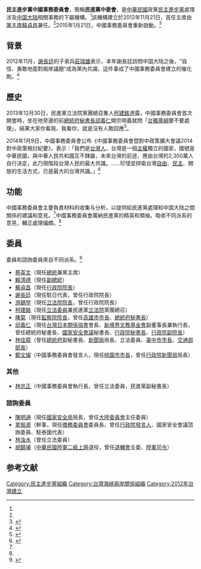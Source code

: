 '''民主進步黨中國事務委員會'''，簡稱'''民進黨中委會'''，是[[中華民國|中華民國]]政黨[[民主進步黨|民主進步黨]]處理涉及[[中国大陆|中国大陆]]相關事務的下屬機構。<ref name="fish" />該機構建立於2012年11月21日，首任主席由[[民主進步黨主席|黨主席]][[蘇貞昌|蘇貞昌]]兼任。<ref name="fish" />2015年1月21日，中國事務委員會重新啟動。<ref>{{cite news|author= |url= http://www.chinanews.com/tw/2015/01-20/6984280.shtml|title= 民进党“中国事务委员会”21日重启 讨论两岸交流|newspaper= 中新網|date= 2015年1月20日|language= |location= |accessdate= 2015年2月9日|archive-date= 2015年2月9日|archive-url= https://web.archive.org/web/20150209090852/http://www.chinanews.com/tw/2015/01-20/6984280.shtml|dead-url= no}}</ref>

==背景==
2012年11月，[[謝長廷|謝長廷]]的子弟兵[[莊瑞雄|莊瑞雄]]表示，本年謝長廷訪問中国大陆之後，“自信、勇敢地面對兩岸議題”成為黨內共識，這件事成了中國事務委員會建立的催化劑。<ref name="fish" >{{cite news |author= |url=http://www.fjsen.com/b/2012-11/22/content_9897915.htm |title=台湾学者解密民进党“中国事务委员会”的4个谜 |newspaper=東南網 |date=2012-11-22 |language= |location= |accessdate=2015-02-09 |archive-date=2015-02-09 |archive-url=https://web.archive.org/web/20150209075546/http://www.fjsen.com/b/2012-11/22/content_9897915.htm |dead-url=no }}</ref>

==歷史==
2013年12月30日，民進黨立法院黨團總召集人[[柯建銘|柯建銘]]透露，中國事務委員會首次開會時，坐在他旁邊的前[[中華民國總統府秘書長|總統府秘書長]][[邱義仁|邱義仁]]開宗明義就問「[[台獨黨綱|台獨黨綱]]要不要處理」，結果大家你看我、我看你，就是沒有人敢回應<ref>{{cite web | author=朱真楷 | url=| title=倡議「凍獨」引發黨內爭論 柯建銘：印記不除怎執政？| publisher=[[中國時報|中國時報]] | date=2013-12-31 | accessdate=2020-06-16}}</ref>。

2014年1月9日，中國事務委員會公布《中國事務委員會暨對中政策擴大會議2014對中政策檢討紀要》，表示：「我們是[[台灣人|台灣人]]，台灣是一個[[主權|主權]]獨立的國家，國號是中華民國，與中華人民共和國互不隸屬，未來台灣的前途，應由台灣的2,300萬人自行決定，此乃現階段台灣人民的最大共識。……珍惜並捍衛台灣[[自由|自由]]、[[民主|民主]]、開放的生活方式，已是最大的台灣共識。」<ref>{{cite news |author=林朝億 |url=http://newtalk.tw/news/2014/01/09/43523.html |title=民進黨2014對中政策檢討紀要全文 |newspaper=[[新頭殼|新頭殼]] |date=2014-01-09 |language= |location= |accessdate=2015-02-09 |archive-date=2014-03-23 |archive-url=https://web.archive.org/web/20140323150727/http://newtalk.tw/news/2014/01/09/43523.html |dead-url=no }}</ref>

==功能==
中國事務委員會主要負責材料的收集与分析，以提供給民進黨處理和中国大陆之間關係的建議和意見。<ref name="fish" />中國事務委員會廣納民進黨的精英和領袖，吸收不同派系的意見，輔正處理偏頗。<ref name="fish" />

==委員==
委員和諮詢委員來自不同派系。<ref>{{cite news |author= |url=http://www.chinanews.com/tw/2013/05-09/4803549.shtml |title=民进党“中国事务委员会”首次开会 |newspaper=中新網 |date=2013年5月9日 |language= |location= |accessdate=2015年2月9日 |archive-date=2015年2月9日 |archive-url=https://web.archive.org/web/20150209101842/http://www.chinanews.com/tw/2013/05-09/4803549.shtml |dead-url=no }}</ref>
*[[蔡英文|蔡英文]]（現任[[中華民國總統|總統]]兼黨主席）
*[[賴清德|賴清德]]（現任[[中華民國副總統|副總統]]）
*[[蘇貞昌|蘇貞昌]]（現任[[行政院院長|行政院院長]]）
*[[謝長廷|謝長廷]]（現任駐日代表，曾任行政院院長）
*[[游錫堃|游錫堃]]（現任[[立法院院長|立法院院長]]，曾任行政院院長）
*[[柯建銘|柯建銘]]（現任[[立法院#立法委員|立法委員]]兼民進黨[[立法院|立法院]]黨團總召）
*[[陳菊|陳菊]]（現任[[監察院院長|監察院院長]]，曾任[[高雄市市長|高雄市市長]]、[[中華民國總統府秘書長|總統府秘書長]]）
*[[邱義仁|邱義仁]]（現任[[台灣日本關係協會|台灣日本關係協會]]會長、[[新境界文教基金會|新境界文教基金會]]副董事長兼執行長，曾任總統府秘書長、[[國家安全會議_(中華民國)|國家安全會議]]秘書長、[[行政院秘書長|行政院秘書長]]、[[行政院副院長|行政院副院長]]）
*[[林佳龍|林佳龍]]（曾任[[中華民國總統府|總統府]]副秘書長、[[行政院新聞局|新聞局]]局長、立法委員、[[臺中市市長|臺中市市長]]、[[中華民國交通部部長|交通部部長]]）
*[[鄭文燦|鄭文燦]]（中國事務委員會發言人，現任[[桃園市市長|桃園市市長]]，曾任[[行政院新聞局|行政院新聞局]]局長）

===其他===
*[[林忠正|林忠正]]（中國事務委員會執行長，曾任立法委員，民進黨副秘書長）

===諮詢委員===
*[[陳明通|陳明通]]（現任[[中華民國國家安全局|國家安全局]]局長，曾任[[中華民國大陸委員會|大陸委員會]]主任委員）
*[[童振源|童振源]]（幹事，現任[[中華民國僑務委員會|僑務委員會]]委員長，曾任[[行政院發言人|行政院發言人]]、國家安全會議諮詢委員、駐泰國代表）
*[[林浊水|林浊水]]（曾任立法委員）
*[[胡鎮埔|胡鎮埔]]（[[中華民國陸軍|中華民國陸軍]][[二級上將|二級上將]]退役，曾任[[退輔會|退輔會]]主委、[[中華民國陸軍司令|陸軍司令]]）

== 参考文献 ==
{{Reflist|30em}}

{{臺灣海峽兩岸主題}}

{{DEFAULTSORT:Z中國事務委員會}}
[[Category:民主進步黨組織|Category:民主進步黨組織]]
[[Category:台灣海峽兩岸關係組織|Category:台灣海峽兩岸關係組織]]
[[Category:2012年台灣建立|Category:2012年台灣建立]]